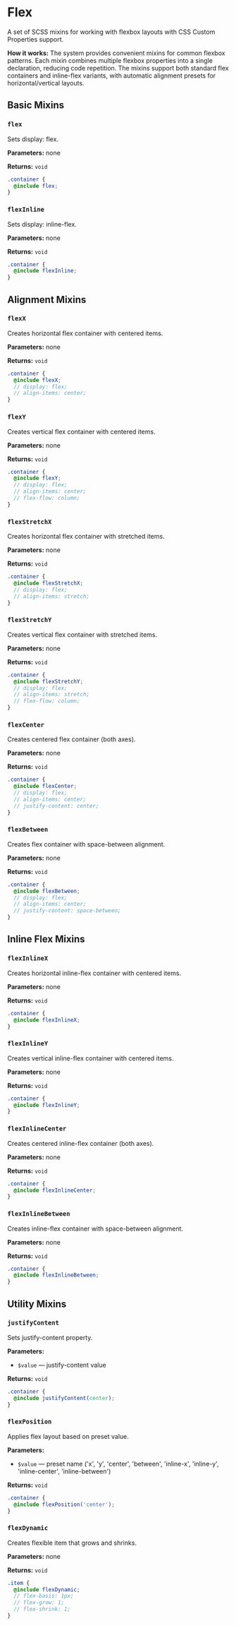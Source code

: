 
<Meta title='@dxtmisha/styles/en/Flex'/>

# Flex

A set of SCSS mixins for working with flexbox layouts with CSS Custom Properties support.

**How it works:** The system provides convenient mixins for common flexbox patterns. Each mixin combines multiple flexbox properties into a single declaration, reducing code repetition. The mixins support both standard flex containers and inline-flex variants, with automatic alignment presets for horizontal/vertical layouts.

## Basic Mixins

### `flex`

Sets display: flex.

**Parameters:** none

**Returns:** `void`

```scss
.container {
  @include flex;
}
```

### `flexInline`

Sets display: inline-flex.

**Parameters:** none

**Returns:** `void`

```scss
.container {
  @include flexInline;
}
```

## Alignment Mixins

### `flexX`

Creates horizontal flex container with centered items.

**Parameters:** none

**Returns:** `void`

```scss
.container {
  @include flexX;
  // display: flex;
  // align-items: center;
}
```

### `flexY`

Creates vertical flex container with centered items.

**Parameters:** none

**Returns:** `void`

```scss
.container {
  @include flexY;
  // display: flex;
  // align-items: center;
  // flex-flow: column;
}
```

### `flexStretchX`

Creates horizontal flex container with stretched items.

**Parameters:** none

**Returns:** `void`

```scss
.container {
  @include flexStretchX;
  // display: flex;
  // align-items: stretch;
}
```

### `flexStretchY`

Creates vertical flex container with stretched items.

**Parameters:** none

**Returns:** `void`

```scss
.container {
  @include flexStretchY;
  // display: flex;
  // align-items: stretch;
  // flex-flow: column;
}
```

### `flexCenter`

Creates centered flex container (both axes).

**Parameters:** none

**Returns:** `void`

```scss
.container {
  @include flexCenter;
  // display: flex;
  // align-items: center;
  // justify-content: center;
}
```

### `flexBetween`

Creates flex container with space-between alignment.

**Parameters:** none

**Returns:** `void`

```scss
.container {
  @include flexBetween;
  // display: flex;
  // align-items: center;
  // justify-content: space-between;
}
```

## Inline Flex Mixins

### `flexInlineX`

Creates horizontal inline-flex container with centered items.

**Parameters:** none

**Returns:** `void`

```scss
.container {
  @include flexInlineX;
}
```

### `flexInlineY`

Creates vertical inline-flex container with centered items.

**Parameters:** none

**Returns:** `void`

```scss
.container {
  @include flexInlineY;
}
```

### `flexInlineCenter`

Creates centered inline-flex container (both axes).

**Parameters:** none

**Returns:** `void`

```scss
.container {
  @include flexInlineCenter;
}
```

### `flexInlineBetween`

Creates inline-flex container with space-between alignment.

**Parameters:** none

**Returns:** `void`

```scss
.container {
  @include flexInlineBetween;
}
```

## Utility Mixins

### `justifyContent`

Sets justify-content property.

**Parameters:**
- `$value` — justify-content value

**Returns:** `void`

```scss
.container {
  @include justifyContent(center);
}
```

### `flexPosition`

Applies flex layout based on preset value.

**Parameters:**
- `$value` — preset name ('x', 'y', 'center', 'between', 'inline-x', 'inline-y', 'inline-center', 'inline-between')

**Returns:** `void`

```scss
.container {
  @include flexPosition('center');
}
```

### `flexDynamic`

Creates flexible item that grows and shrinks.

**Parameters:** none

**Returns:** `void`

```scss
.item {
  @include flexDynamic;
  // flex-basis: 1px;
  // flex-grow: 1;
  // flex-shrink: 1;
}
```

